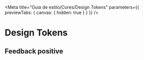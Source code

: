 
<Meta
  title="Guia de estilo/Cores/Design Tokens"
  parameters={{ previewTabs: { canvas: { hidden: true } } }}
/>

# Design Tokens

## Feedback positive

<ColorPalette>
  <ColorItem title="--color-feedback-positive-lightest" colors={['#DEF7ED']} />
  <ColorItem title="--color-feedback-positive-lighter" colors={['#7ECEAD']} />
  <ColorItem title="--color-feedback-positive-light" colors={['#41B483']} />
  <ColorItem title="--color-feedback-positive-base" colors={['#107048']} />
  <ColorItem title="--color-feedback-positive-dark" colors={['#0F5236']} />
  <ColorItem title="--color-feedback-positive-darker" colors={['#083A25']} />
  <ColorItem title="--color-feedback-positive-darkest" colors={['#002415']} />
</ColorPalette>

